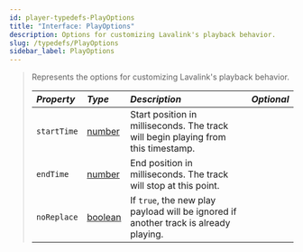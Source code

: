 ```yaml
---
id: player-typedefs-PlayOptions
title: "Interface: PlayOptions"
description: Options for customizing Lavalink's playback behavior.
slug: /typedefs/PlayOptions
sidebar_label: PlayOptions
---
```


> Represents the options for customizing Lavalink's playback behavior.
> 
> | <i className="fa-solid fa-hashtag"/> Property | <i className="fa-solid fa-font"/> Type                                                              | <i className="fa-solid fa-list"/> Description                                        | <i className="fa-solid fa-flask"/> Optional |
> |:----------------------------------------------|:----------------------------------------------------------------------------------------------------|:-------------------------------------------------------------------------------------|:-------------------------------------------:|
> | `startTime`                                   | [number](https://developer.mozilla.org/en-US/docs/Web/JavaScript/Reference/Global_Objects/Number)   | Start position in milliseconds. The track will begin playing from this timestamp.    | <i className="fa-solid fa-check"/>          |
> | `endTime`                                     | [number](https://developer.mozilla.org/en-US/docs/Web/JavaScript/Reference/Global_Objects/Number)   | End position in milliseconds. The track will stop at this point.                     | <i className="fa-solid fa-check"/>          |
> | `noReplace`                                   | [boolean](https://developer.mozilla.org/en-US/docs/Web/JavaScript/Reference/Global_Objects/Boolean) | If `true`, the new play payload will be ignored if another track is already playing. | <i className="fa-solid fa-check"/>          |
